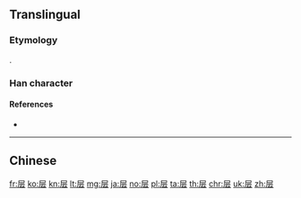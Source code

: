 {{character info/new}}
{{also|層}}
==Translingual==
{{stroke order|strokes=7}}
{{ja-forms|[[層]]|层|[[層]]}}

===Etymology===
{{Han simp|層|f=曾|t=云}}.

===Han character===
{{Han char|rn=44|rad=尸|as=04|sn=7|four=|canj=SMMI|ids=⿸尸云}}

====References====
* {{Han ref|kx=0300.241|hdz=20966.090|uh=5C42|ud=23618}}

----

==Chinese==
{{zh-see|層}}

[[fr:层]]
[[ko:层]]
[[kn:层]]
[[lt:层]]
[[mg:层]]
[[ja:层]]
[[no:层]]
[[pl:层]]
[[ta:层]]
[[th:层]]
[[chr:层]]
[[uk:层]]
[[zh:层]]